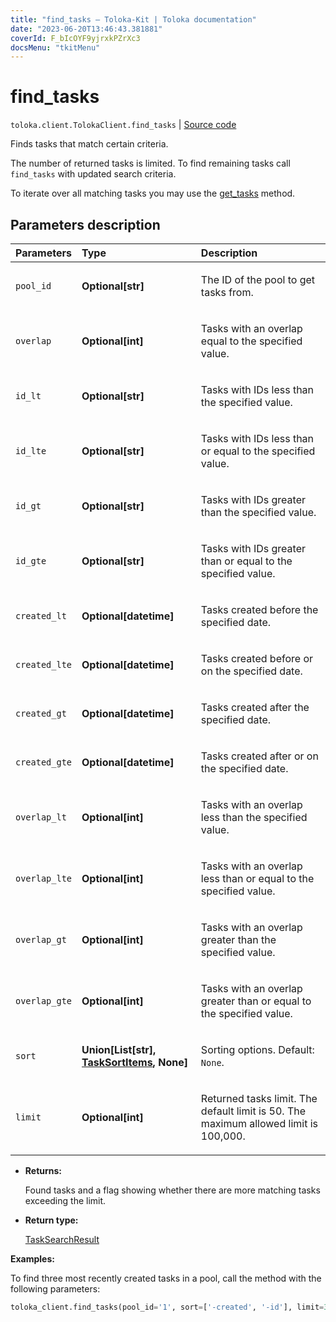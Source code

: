 ```yaml
---
title: "find_tasks — Toloka-Kit | Toloka documentation"
date: "2023-06-20T13:46:43.381881"
coverId: F_bIcOYF9yjrxkPZrXc3
docsMenu: "tkitMenu"
---
```


# find_tasks

`toloka.client.TolokaClient.find_tasks` | [Source code](https://github.com/Toloka/toloka-kit/blob/v1.2.0/src/client/__init__.py#L2441)

Finds tasks that match certain criteria.

The number of returned tasks is limited. To find remaining tasks call `find_tasks` with updated search criteria.

To iterate over all matching tasks you may use the [get_tasks](/docs/toloka-kit/reference/toloka.client.TolokaClient.get_tasks) method.

## Parameters description

| Parameters | Type | Description |
| :----------| :----| :-----------|
`pool_id`|**Optional\[str\]**|<p>The ID of the pool to get tasks from.</p>
`overlap`|**Optional\[int\]**|<p>Tasks with an overlap equal to the specified value.</p>
`id_lt`|**Optional\[str\]**|<p>Tasks with IDs less than the specified value.</p>
`id_lte`|**Optional\[str\]**|<p>Tasks with IDs less than or equal to the specified value.</p>
`id_gt`|**Optional\[str\]**|<p>Tasks with IDs greater than the specified value.</p>
`id_gte`|**Optional\[str\]**|<p>Tasks with IDs greater than or equal to the specified value.</p>
`created_lt`|**Optional\[datetime\]**|<p>Tasks created before the specified date.</p>
`created_lte`|**Optional\[datetime\]**|<p>Tasks created before or on the specified date.</p>
`created_gt`|**Optional\[datetime\]**|<p>Tasks created after the specified date.</p>
`created_gte`|**Optional\[datetime\]**|<p>Tasks created after or on the specified date.</p>
`overlap_lt`|**Optional\[int\]**|<p>Tasks with an overlap less than the specified value.</p>
`overlap_lte`|**Optional\[int\]**|<p>Tasks with an overlap less than or equal to the specified value.</p>
`overlap_gt`|**Optional\[int\]**|<p>Tasks with an overlap greater than the specified value.</p>
`overlap_gte`|**Optional\[int\]**|<p>Tasks with an overlap greater than or equal to the specified value.</p>
`sort`|**Union\[List\[str\], [TaskSortItems](/docs/toloka-kit/reference/toloka.client.search_requests.TaskSortItems), None\]**|<p>Sorting options. Default: `None`.</p>
`limit`|**Optional\[int\]**|<p>Returned tasks limit. The default limit is 50. The maximum allowed limit is 100,000.</p>

* **Returns:**

  Found tasks and a flag showing whether there are more matching tasks exceeding the limit.

* **Return type:**

  [TaskSearchResult](/docs/toloka-kit/reference/toloka.client.search_results.TaskSearchResult)

**Examples:**

To find three most recently created tasks in a pool, call the method with the following parameters:

```python
toloka_client.find_tasks(pool_id='1', sort=['-created', '-id'], limit=3)
```